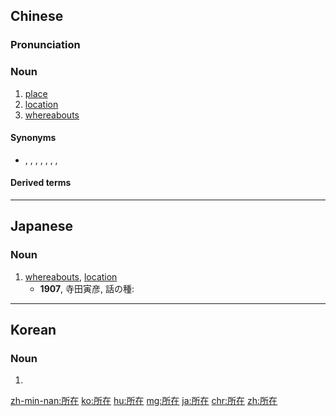 ==Chinese==
{{zh-forms}}

===Pronunciation===
{{zh-pron
|m=suǒzài
|c=so2 zoi6
|h=pfs=só-chhai
|mn=qz:só͘-chǎi/tw,xm,zz:só͘-chāi/zz:sé-chāi
|cat=n
}}

===Noun===
{{zh-noun}}

# [[place]]
# [[location]]
# [[whereabouts]]

====Synonyms====
* {{sense|place}} {{zh-l|部位}}, {{zh-l|場地}}, {{zh-l|場所}}, {{zh-l|處所}}, {{zh-l|地點}}, {{zh-l|地方}}, {{zh-l|去處}}, {{zh-l|位置}}
{{zh-dial|地方}}

====Derived terms====
{{zh-der|所在地}}

{{zh-cat|Intermediate}}

----

==Japanese==
{{ja-kanjitab|しょ|ざい|yomi=on}}

===Noun===
{{ja-noun|しょざい}}

# [[whereabouts]], [[location]]
#* '''1907''', 寺田寅彦, 話の種:
#*: {{ja-usex|蜜蜂の巣の'''所在'''を人に知らせるからこういう名が付いているのだそうな。|ミツバチ の す の '''しょざい''' を ひと に しらせる から こう いう な が ついて いる の だそう な。|Its name comes from the fact that it shows people the location of the beehive.}}

----

==Korean==
{{ko-hanjatab}}

===Noun===
{{ko-noun|hangeul=소재}}

# {{hanja form of|소재|location}}

[[zh-min-nan:所在]]
[[ko:所在]]
[[hu:所在]]
[[mg:所在]]
[[ja:所在]]
[[chr:所在]]
[[zh:所在]]